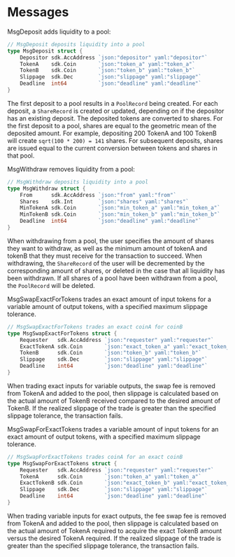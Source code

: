 
# Messages

MsgDeposit adds liquidity to a pool:

```go
// MsgDeposit deposits liquidity into a pool
type MsgDeposit struct {
	Depositor sdk.AccAddress `json:"depositor" yaml:"depositor"`
	TokenA    sdk.Coin       `json:"token_a" yaml:"token_a"`
	TokenB    sdk.Coin       `json:"token_b" yaml:"token_b"`
	Slippage  sdk.Dec        `json:"slippage" yaml:"slippage"`
	Deadline  int64          `json:"deadline" yaml:"deadline"`
}
```

The first deposit to a pool results in a `PoolRecord` being created. For each deposit, a `ShareRecord` is created or updated, depending on if the depositor has an existing deposit. The deposited tokens are converted to shares. For the first deposit to a pool, shares are equal to the geometric mean of the deposited amount. For example, depositing 200 TokenA and 100 TokenB will create `sqrt(100 * 200) = 141` shares. For subsequent deposits, shares are issued equal to the current conversion between tokens and shares in that pool.

MsgWithdraw removes liquidity from a pool:

```go
// MsgWithdraw deposits liquidity into a pool
type MsgWithdraw struct {
	From      sdk.AccAddress `json:"from" yaml:"from"`
	Shares    sdk.Int        `json:"shares" yaml:"shares"`
	MinTokenA sdk.Coin       `json:"min_token_a" yaml:"min_token_a"`
	MinTokenB sdk.Coin       `json:"min_token_b" yaml:"min_token_b"`
	Deadline  int64          `json:"deadline" yaml:"deadline"`
}
```

When withdrawing from a pool, the user specifies the amount of shares they want to withdraw, as well as the minimum amount of tokenA and tokenB that they must receive for the transaction to succeed. When withdrawing, the `ShareRecord` of the user will be decremented by the corresponding amount of shares, or deleted in the case that all liquidity has been withdrawn. If all shares of a pool have been withdrawn from a pool, the `PoolRecord` will be deleted.

MsgSwapExactForTokens trades an exact amount of input tokens for a variable amount of output tokens, with a specified maximum slippage tolerance.

```go
// MsgSwapExactForTokens trades an exact coinA for coinB
type MsgSwapExactForTokens struct {
	Requester   sdk.AccAddress `json:"requester" yaml:"requester"`
	ExactTokenA sdk.Coin       `json:"exact_token_a" yaml:"exact_token_a"`
	TokenB      sdk.Coin       `json:"token_b" yaml:"token_b"`
	Slippage    sdk.Dec        `json:"slippage" yaml:"slippage"`
	Deadline    int64          `json:"deadline" yaml:"deadline"`
}
```

When trading exact inputs for variable outputs, the swap fee is removed from TokenA and added to the pool, then slippage is calculated based on the actual amount of TokenB received compared to the desired amount of TokenB. If the realized slippage of the trade is greater than the specified slippage tolerance, the transaction fails.

MsgSwapForExactTokens trades a variable amount of input tokens for an exact amount of output tokens, with a specified maximum slippage tolerance.

```go
// MsgSwapForExactTokens trades coinA for an exact coinB
type MsgSwapForExactTokens struct {
	Requester   sdk.AccAddress `json:"requester" yaml:"requester"`
	TokenA      sdk.Coin       `json:"token_a" yaml:"token_a"`
	ExactTokenB sdk.Coin       `json:"exact_token_b" yaml:"exact_token_b"`
	Slippage    sdk.Dec        `json:"slippage" yaml:"slippage"`
	Deadline    int64          `json:"deadline" yaml:"deadline"`
}
```

When trading variable inputs for exact outputs, the fee swap fee is removed from TokenA and added to the pool, then slippage is calculated based on the actual amount of TokenA required to acquire the exact TokenB amount versus the desired TokenA required. If the realized slippage of the trade is greater than the specified slippage tolerance, the transaction fails.


>
